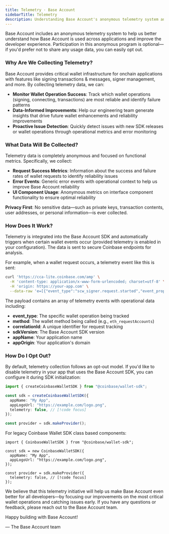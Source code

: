 ```yaml
---
title: Telemetry · Base Account
sidebarTitle: Telemetry
description: Understanding Base Account's anonymous telemetry system and how to configure it.
---
```


Base Account includes an anonymous telemetry system to help us better understand how Base Account is used across applications and improve the developer experience. Participation in this anonymous program is optional—if you'd prefer not to share any usage data, you can easily opt out.

### Why Are We Collecting Telemetry?

Base Account provides critical wallet infrastructure for onchain applications with features like signing transactions & messages, signer management, and more. By collecting telemetry data, we can:

- **Monitor Wallet Operation Success**: Track which wallet operations (signing, connecting, transactions) are most reliable and identify failure patterns
- **Data-Informed Improvements**: Help our engineering team generate insights that drive future wallet enhancements and reliability improvements
- **Proactive Issue Detection**: Quickly detect issues with new SDK releases or wallet operations through operational metrics and error monitoring

### What Data Will Be Collected?

Telemetry data is completely anonymous and focused on functional metrics. Specifically, we collect:

- **Request Success Metrics**: Information about the success and failure rates of wallet requests to identify reliability issues
- **Error Events**: Generic error events with operational context to help us improve Base Account reliability
- **UI Component Usage**: Anonymous metrics on interface component functionality to ensure optimal reliability

**Privacy First**: No sensitive data—such as private keys, transaction contents, user addresses, or personal information—is ever collected.

### How Does It Work?

Telemetry is integrated into the Base Account SDK and automatically triggers when certain wallet events occur (provided telemetry is enabled in your configuration). The data is sent to secure Coinbase endpoints for analysis.

For example, when a wallet request occurs, a telemetry event like this is sent:

```bash
curl 'https://cca-lite.coinbase.com/amp' \
  -H 'content-type: application/x-www-form-urlencoded; charset=utf-8' \
  -H 'origin: https://your-app.com' \
  --data-raw 'e=[{"event_type":"scw_signer.request.started","event_properties":{"method":"eth_requestAccounts","correlationId":"abc123-def456","sdkVersion":"4.3.2","appName":"Your App Name","appOrigin":"https://your-app.com"}}]'
```

The payload contains an array of telemetry events with operational data including:

- **event_type**: The specific wallet operation being tracked
- **method**: The wallet method being called (e.g., `eth_requestAccounts`)
- **correlationId**: A unique identifier for request tracking
- **sdkVersion**: The Base Account SDK version
- **appName**: Your application name
- **appOrigin**: Your application's domain

### How Do I Opt Out?

By default, telemetry collection follows an opt-out model. If you'd like to disable telemetry in your app that uses the Base Account SDK, you can configure it during SDK initialization:

```typescript
import { createCoinbaseWalletSDK } from "@coinbase/wallet-sdk";

const sdk = createCoinbaseWalletSDK({
  appName: "My App",
  appLogoUrl: "https://example.com/logo.png",
  telemetry: false, // [!code focus]
});

const provider = sdk.makeProvider();
```

For legacy Coinbase Wallet SDK class based components:

```tsx
import { CoinbaseWalletSDK } from "@coinbase/wallet-sdk";

const sdk = new CoinbaseWalletSDK({
  appName: "My App",
  appLogoUrl: "https://example.com/logo.png",
});

const provider = sdk.makeProvider({
  telemetry: false, // [!code focus]
});
```

We believe that this telemetry initiative will help us make Base Account even better for all developers—by focusing our improvements on the most critical wallet operations and catching issues early. If you have any questions or feedback, please reach out to the Base Account team.

Happy building with Base Account!

— The Base Account team



<PolicyBanner />